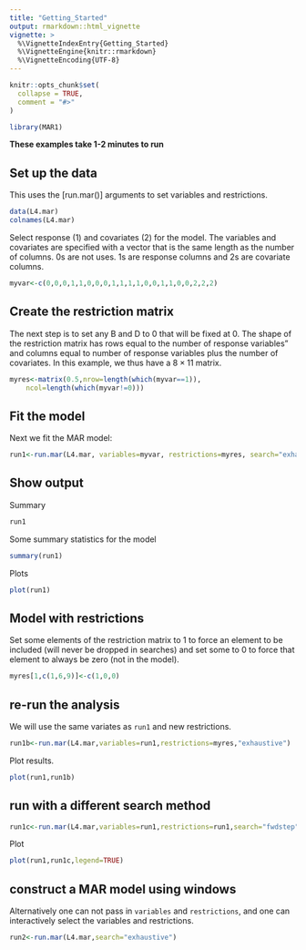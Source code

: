 ```yaml
---
title: "Getting_Started"
output: rmarkdown::html_vignette
vignette: >
  %\VignetteIndexEntry{Getting_Started}
  %\VignetteEngine{knitr::rmarkdown}
  %\VignetteEncoding{UTF-8}
---
```


```r
knitr::opts_chunk$set(
  collapse = TRUE,
  comment = "#>"
)
```

```r
library(MAR1)
```

**These examples take 1-2 minutes to run**

## Set up the data

This uses the [run.mar()] arguments to set variables and restrictions. 

```r
data(L4.mar)
colnames(L4.mar)
```
Select response (1) and covariates (2) for the model. The variables and covariates are specified with a vector that is the same length as the number of columns. 0s are not uses. 1s are response columns and 2s are covariate columns.

```r
myvar<-c(0,0,0,1,1,0,0,0,1,1,1,1,0,0,1,1,0,0,2,2,2)  
```

## Create the restriction matrix

The next step is to set any B and D to 0 that will be fixed at 0. The shape of the restriction matrix has rows equal to the number of response variables" and columns equal to number of response variables plus the number of covariates. In this example, we thus have a $8 \times 11$ matrix.

```r
myres<-matrix(0.5,nrow=length(which(myvar==1)),
    ncol=length(which(myvar!=0)))
```

## Fit the model

Next we fit the MAR model:
```r
run1<-run.mar(L4.mar, variables=myvar, restrictions=myres, search="exhaustive")
```

## Show output

Summary
```r
run1
```

Some summary statistics for the model
```r
summary(run1) 
```

Plots
```r
plot(run1)
```

## Model with restrictions

Set some elements of the restriction matrix to 1 to force an element to be included (will never be dropped in searches) and set some to 0 to force that element to always be zero (not in the model).

```r
myres[1,c(1,6,9)]<-c(1,0,0)  
```

## re-run the analysis

We will use the same variates as `run1` and new restrictions.

```r
run1b<-run.mar(L4.mar,variables=run1,restrictions=myres,"exhaustive")
```

Plot results.
```r
plot(run1,run1b)
```

## run with a different search method

```r
run1c<-run.mar(L4.mar,variables=run1,restrictions=run1,search="fwdstep")
```

Plot
```r
plot(run1,run1c,legend=TRUE)
```

## construct a MAR model using windows

Alternatively one can not pass in `variables` and `restrictions`, and one can interactively select the variables and restrictions.
```r
run2<-run.mar(L4.mar,search="exhaustive")
```
